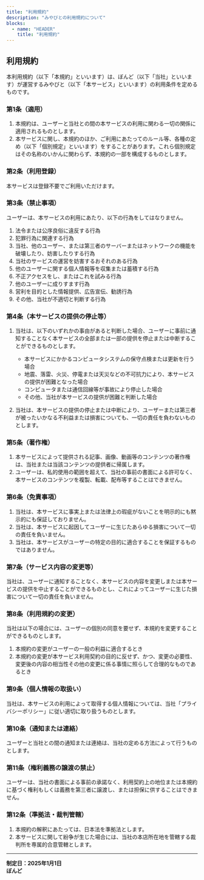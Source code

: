 ```yaml
---
title: "利用規約"
description: "みやびとの利用規約について"
blocks:
  - name: "HEADER"
    title: "利用規約"
---
```


## 利用規約

本利用規約（以下「本規約」といいます）は、ぼんど（以下「当社」といいます）が運営するみやびと（以下「本サービス」といいます）の利用条件を定めるものです。

### 第1条（適用）

1. 本規約は、ユーザーと当社との間の本サービスの利用に関わる一切の関係に適用されるものとします。
2. 本サービスに関し、本規約のほか、ご利用にあたってのルール等、各種の定め（以下「個別規定」といいます）をすることがあります。これら個別規定はその名称のいかんに関わらず、本規約の一部を構成するものとします。

### 第2条（利用登録）

本サービスは登録不要でご利用いただけます。

### 第3条（禁止事項）

ユーザーは、本サービスの利用にあたり、以下の行為をしてはなりません。

1. 法令または公序良俗に違反する行為
2. 犯罪行為に関連する行為
3. 当社、他のユーザー、または第三者のサーバーまたはネットワークの機能を破壊したり、妨害したりする行為
4. 当社のサービスの運営を妨害するおそれのある行為
5. 他のユーザーに関する個人情報等を収集または蓄積する行為
6. 不正アクセスをし、またはこれを試みる行為
7. 他のユーザーに成りすます行為
8. 営利を目的とした情報提供、広告宣伝、勧誘行為
9. その他、当社が不適切と判断する行為

### 第4条（本サービスの提供の停止等）

1. 当社は、以下のいずれかの事由があると判断した場合、ユーザーに事前に通知することなく本サービスの全部または一部の提供を停止または中断することができるものとします。
   - 本サービスにかかるコンピュータシステムの保守点検または更新を行う場合
   - 地震、落雷、火災、停電または天災などの不可抗力により、本サービスの提供が困難となった場合
   - コンピュータまたは通信回線等が事故により停止した場合
   - その他、当社が本サービスの提供が困難と判断した場合

2. 当社は、本サービスの提供の停止または中断により、ユーザーまたは第三者が被ったいかなる不利益または損害についても、一切の責任を負わないものとします。

### 第5条（著作権）

1. 本サービスによって提供される記事、画像、動画等のコンテンツの著作権は、当社または当該コンテンツの提供者に帰属します。
2. ユーザーは、私的使用の範囲を超えて、当社の事前の書面による許可なく、本サービスのコンテンツを複製、転載、配布等することはできません。

### 第6条（免責事項）

1. 当社は、本サービスに事実上または法律上の瑕疵がないことを明示的にも黙示的にも保証しておりません。
2. 当社は、本サービスに起因してユーザーに生じたあらゆる損害について一切の責任を負いません。
3. 当社は、本サービスがユーザーの特定の目的に適合することを保証するものではありません。

### 第7条（サービス内容の変更等）

当社は、ユーザーに通知することなく、本サービスの内容を変更しまたは本サービスの提供を中止することができるものとし、これによってユーザーに生じた損害について一切の責任を負いません。

### 第8条（利用規約の変更）

当社は以下の場合には、ユーザーの個別の同意を要せず、本規約を変更することができるものとします。

1. 本規約の変更がユーザーの一般の利益に適合するとき
2. 本規約の変更が本サービス利用契約の目的に反せず、かつ、変更の必要性、変更後の内容の相当性その他の変更に係る事情に照らして合理的なものであるとき

### 第9条（個人情報の取扱い）

当社は、本サービスの利用によって取得する個人情報については、当社「プライバシーポリシー」に従い適切に取り扱うものとします。

### 第10条（通知または連絡）

ユーザーと当社との間の通知または連絡は、当社の定める方法によって行うものとします。

### 第11条（権利義務の譲渡の禁止）

ユーザーは、当社の書面による事前の承諾なく、利用契約上の地位または本規約に基づく権利もしくは義務を第三者に譲渡し、または担保に供することはできません。

### 第12条（準拠法・裁判管轄）

1. 本規約の解釈にあたっては、日本法を準拠法とします。
2. 本サービスに関して紛争が生じた場合には、当社の本店所在地を管轄する裁判所を専属的合意管轄とします。

---

**制定日：2025年1月1日**  
**ぼんど**
